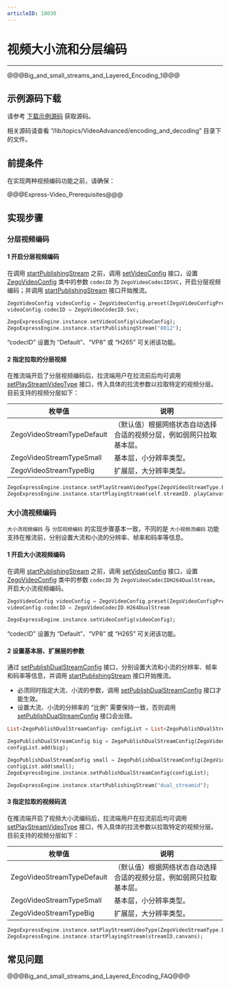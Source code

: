 ```yaml
---
articleID: 18030
---
```

# 视频大小流和分层编码

- - -

@@@Big_and_small_streams_and_Layered_Encoding_1@@@


## 示例源码下载

请参考 [下载示例源码](!DownloadDemo/DownloadDemo) 获取源码。

相关源码请查看 “/lib/topics/VideoAdvanced/encoding_and_decoding” 目录下的文件。


## 前提条件

在实现两种视频编码功能之前，请确保：

@@@Express-Video_Prerequisites@@@


## 实现步骤

### 分层视频编码

#### 1 开启分层视频编码

在调用 [startPublishingStream](/unique-api/express-video-sdk/zh/dart_flutter/zego_express_engine/ZegoExpressEnginePublisher/startPublishingStream.html) 之前，调用 [setVideoConfig](/unique-api/express-video-sdk/zh/dart_flutter/zego_express_engine/ZegoExpressEnginePublisher/setVideoConfig.html) 接口，设置 [ZegoVideoConfig](/unique-api/express-video-sdk/zh/dart_flutter/zego_express_engine/ZegoVideoConfig-class.html) 类中的参数 `codecID` 为 `ZegoVideoCodecIDSVC`，开启分层视频编码；并调用 [startPublishingStream](/unique-api/express-video-sdk/zh/dart_flutter/zego_express_engine/ZegoExpressEnginePublisher/startPublishingStream.html) 接口开始推流。

```dart
ZegoVideoConfig videoConfig = ZegoVideoConfig.preset(ZegoVideoConfigPreset.Preset360P);
videoConfig.codecID = ZegoVideoCodecID.Svc;

ZegoExpressEngine.instance.setVideoConfig(videoConfig);
ZegoExpressEngine.instance.startPublishingStream("0012");
```

<div class="mk-hint">

“codecID” 设置为 “Default”、“VP8” 或 “H265” 可关闭该功能。
</div>

#### 2 指定拉取的分层视频

在推流端开启了分层视频编码后，拉流端用户在拉流前后均可调用 [setPlayStreamVideoType](/unique-api/express-video-sdk/zh/dart_flutter/zego_express_engine/ZegoExpressEnginePlayer/setPlayStreamVideoType.html) 接口，传入具体的拉流参数以拉取特定的视频分层。目前支持的视频分层如下：

|枚举值|说明|
|-|-|
|ZegoVideoStreamTypeDefault|（默认值）根据网络状态自动选择合适的视频分层，例如弱网只拉取基本层。|
|ZegoVideoStreamTypeSmall| 基本层，小分辨率类型。|
|ZegoVideoStreamTypeBig| 扩展层，大分辨率类型。|

```dart
ZegoExpressEngine.instance.setPlayStreamVideoType(ZegoVideoStreamType.Big, streamID);
ZegoExpressEngine.instance.startPlayingStream(self.streamID, playCanvas);
```

### 大小流视频编码

`大小流视频编码` 与 `分层视频编码` 的实现步骤基本一致，不同的是 `大小视频流编码` 功能支持在推流前，分别设置大流和小流的分辨率、帧率和码率等信息。

#### 1 开启大小流视频编码

在调用 [startPublishingStream](/unique-api/express-video-sdk/zh/dart_flutter/zego_express_engine/ZegoExpressEnginePublisher/startPublishingStream.html) 之前，调用 [setVideoConfig](/unique-api/express-video-sdk/zh/dart_flutter/zego_express_engine/ZegoExpressEnginePublisher/setVideoConfig.html) 接口，设置 [ZegoVideoConfig](/unique-api/express-video-sdk/zh/dart_flutter/zego_express_engine/ZegoVideoConfig-class.html) 类中的参数 `codecID` 为 `ZegoVideoCodecIDH264DualStream`，开启大小流视频编码。

```dart
ZegoVideoConfig videoConfig = ZegoVideoConfig.preset(ZegoVideoConfigPreset.Preset360P);
videoConfig.codecID = ZegoVideoCodecID.H264DualStream

ZegoExpressEngine.instance.setVideoConfig(videoConfig);
```

<div class="mk-hint">

“codecID” 设置为 “Default”、“VP8” 或 “H265” 可关闭该功能。
</div>

#### 2 设置基本层、扩展层的参数

通过 [setPublishDualStreamConfig](/unique-api/express-video-sdk/zh/dart_flutter/zego_express_engine/ZegoExpressEnginePublisher/setPublishDualStreamConfig.html) 接口，分别设置大流和小流的分辨率、帧率和码率等信息，并调用 [startPublishingStream](/unique-api/express-video-sdk/zh/dart_flutter/zego_express_engine/ZegoExpressEnginePublisher/startPublishingStream.html) 接口开始推流。

<div class="mk-warning">

- 必须同时指定大流、小流的参数，调用 [setPublishDualStreamConfig](/unique-api/express-video-sdk/zh/dart_flutter/zego_express_engine/ZegoExpressEnginePublisher/setPublishDualStreamConfig.html) 接口才能生效。
- 设置大流、小流的分辨率的 “比例” 需要保持一致，否则调用 [setPublishDualStreamConfig](/unique-api/express-video-sdk/zh/dart_flutter/zego_express_engine/ZegoExpressEnginePublisher/setPublishDualStreamConfig.html) 接口会出错。
</div>


```dart
List<ZegoPublishDualStreamConfig> configList = List<ZegoPublishDualStreamConfig>();

ZegoPublishDualStreamConfig big = ZegoPublishDualStreamConfig(ZegoVideoStreamType.Big, 540, 960, 15, 1200);
configList.add(big);

ZegoPublishDualStreamConfig small = ZegoPublishDualStreamConfig(ZegoVideoStreamType.Small, 180, 320, 15, 300);
configList.add(small);
ZegoExpressEngine.instance.setPublishDualStreamConfig(configList);

ZegoExpressEngine.instance.startPublishingStream("dual_streamid");
```

#### 3 指定拉取的视频码流

在推流端开启了视频大小流编码后，拉流端用户在拉流前后均可调用 [setPlayStreamVideoType](/unique-api/express-video-sdk/zh/dart_flutter/zego_express_engine/ZegoExpressEnginePlayer/setPlayStreamVideoType.html) 接口，传入具体的拉流参数以拉取特定的视频分层。目前支持的视频分层如下：

|枚举值|说明|
|-|-|
|ZegoVideoStreamTypeDefault|（默认值）根据网络状态自动选择合适的视频分层，例如弱网只拉取基本层。|
|ZegoVideoStreamTypeSmall| 基本层，小分辨率类型。|
|ZegoVideoStreamTypeBig| 扩展层，大分辨率类型。|

```dart
ZegoExpressEngine.instance.setPlayStreamVideoType(ZegoVideoStreamType.Big,streamID);
ZegoExpressEngine.instance.startPlayingStream(streamID,canvans);
```

## 常见问题

@@@Big_and_small_streams_and_Layered_Encoding_FAQ@@@
